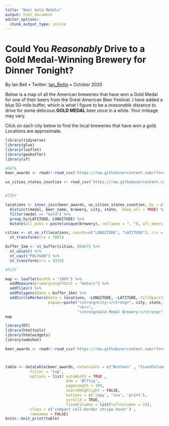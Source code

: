 ```yaml
---
title: "Beer Gold Medals"
output: html_document
editor_options: 
  chunk_output_type: inline
---
```


# Could You *Reasonably* Drive to a Gold Medal-Winning Brewery for Dinner Tonight?

By Ian Bell • Twitter: [Ian_Bellio](https://twitter.com/Ian_Bellio) • October 2020

Below is a map of all the American breweries that have won a Gold Medal for one of their beers from the Great American Beer Festival. I have added a blue 50-mile buffer, which is what I figure to be a *reasonable* distance to drive for some delicious **GOLD MEDAL** beer once in a while. Your mileage may vary. 

Click on each city below to find the local breweries that have won a gold. Locations are approximate. 

```r
library(tidyverse)
library(glue)
library(leaflet)
library(geobuffer)
library(sf)

#DATA
beer_awards <- readr::read_csv('https://raw.githubusercontent.com/rfordatascience/tidytuesday/master/data/2020/2020-10-20/beer_awards.csv')

us_cities_states_counties <- read_csv('https://raw.githubusercontent.com/kelvins/US-Cities-Database/main/csv/us_cities.csv')


#TIDY

locations <- inner_join(beer_awards, us_cities_states_counties, by = c("state" = "STATE_CODE" , "city" = "CITY")) %>%
  distinct(medal, beer_name, brewery, city, state, .keep_all = TRUE) %>%
  filter(medal == "Gold") %>%
  group_by(LATITUDE, LONGITUDE) %>%
  mutate(all_pubs = paste(unique(brewery), collapse = ", "), all_beers = paste(beer_name, collapse = ", "), all_years = paste(year, collapse = ", "))

cities <- st_as_sf(locations, coords=c("LONGITUDE", "LATITUDE"), crs = 4326) %>%
  st_transform(crs = 7801)

buffer_1km <- st_buffer(cities, 80467) %>%
  st_union() %>%
  st_cast("POLYGON") %>%
  st_transform(crs = 4326)

#PLOT

map <- leaflet(width = "100%") %>%
  addMeasure(primaryLengthUnit = "meters") %>%
  addTiles() %>%
  addPolygons(data = buffer_1km) %>%
  addCircleMarkers(data = locations, ~LONGITUDE, ~LATITUDE, fillOpacity = 0.5, radius=2, color = "purple",
                   popup=~paste("<strong>City:</strong>", city, state,
                                "<br>",
                                "<strong>Gold Medal Brewery:</strong>",all_pubs))
map
```

```r

library(DT)
library(htmltools)
library(htmlwidgets)
library(webshot)

beer_awards <- readr::read_csv('https://raw.githubusercontent.com/rfordatascience/tidytuesday/master/data/2020/2020-10-20/beer_awards.csv')



table <- datatable(beer_awards, extensions = c("Buttons" , "FixedColumns"),
           filter = 'top',
           options = list( autoWidth = TRUE , 
                           dom = 'Blftip',
                           pageLength = 100,
                           searchHighlight = FALSE,
                           buttons = c('copy', 'csv', 'print'),
                           scrollX = TRUE,
                           fixedColumns = list(leftColumns = 2)),
           class = c('compact cell-border stripe hover') ,
           rownames = FALSE)
knitr::knit_print(table)
```



